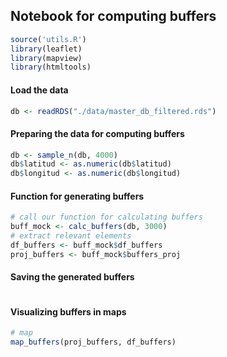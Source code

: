 ## Notebook for computing buffers

```r
source('utils.R')
library(leaflet)
library(mapview)
library(htmltools)
```

#### Load the data
```r
db <- readRDS("./data/master_db_filtered.rds")
```

#### Preparing the data for computing buffers

```r
db <- sample_n(db, 4000)
db$latitud <- as.numeric(db$latitud)
db$longitud <- as.numeric(db$longitud)

```

#### Function for generating buffers

```r
# call our function for calculating buffers
buff_mock <- calc_buffers(db, 3000)
# extract relevant elements
df_buffers <- buff_mock$df_buffers
proj_buffers <- buff_mock$buffers_proj
```

#### Saving the generated buffers
```r

```

#### Visualizing buffers in maps

```r
# map
map_buffers(proj_buffers, df_buffers)
```

